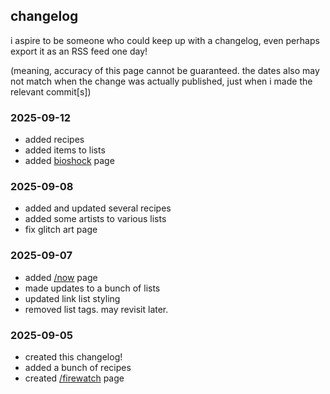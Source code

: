 ## changelog

<section className="content">

i aspire to be someone who could keep up with a changelog, even perhaps export it as an RSS feed one day!

(meaning, accuracy of this page cannot be guaranteed. the dates also may not match when the change was actually published, just when i made the relevant commit[s])

### 2025-09-12

- added recipes
- added items to lists
- added [bioshock](/bioshock) page

### 2025-09-08

- added and updated several recipes
- added some artists to various lists
- fix glitch art page

### 2025-09-07

- added [/now](/now) page
- made updates to a bunch of lists
- updated link list styling
- removed list tags. may revisit later.

### 2025-09-05

- created this changelog!
- added a bunch of recipes
- created [/firewatch](firewatch) page

</section>
